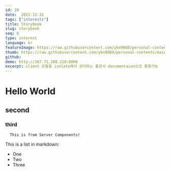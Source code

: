 ```yaml
---
id: 28
date:  2021-12-31
tags: ["interests"]
title: Storybook
slug: storybook
seq: 8
type: interest
language: kr
featureImage: https://raw.githubusercontent.com/ykn9080/personal-contents/main/images/interest/storybook_logo.png
thumb: https://raw.githubusercontent.com/ykn9080/personal-contents/main/images/interest/storybook_logo.png
github:
demo: http://167.71.208.218:6006
excerpt: client 모듈을 isolate해서 관리하는 툴로서 documentaion으로 활용가능
---
```

# Hello World
## second
### third

      This is from Server Components!

This is a list in markdown:
 
- One
- Two
- Three
